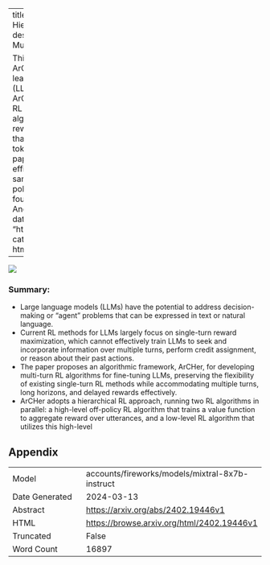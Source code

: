 
---
title: "ArCHer: Training Language Model Agents via Hierarchical Multi-Turn RL"
id: "2402.19446v1"
description: "ArCHer: Hierarchical RL for Efficient Multi-turn Decision-making in LLMs

This paper proposes a new algorithmic framework, ArCHer, for developing multi-turn reinforcement learning (RL) algorithms for large language models (LLMs) used in goal-directed decision-making tasks. ArCHer uses a hierarchical RL approach, running two RL algorithms in parallel: a high-level off-policy RL algorithm that trains a value function to aggregate reward over utterances, and a low-level RL algorithm that utilizes this high-level value function to train a token-by-token policy within each utterance. The paper finds that ArCHer significantly improves efficiency and performance on multi-turn tasks, with a sample efficiency of about 100x over existing on-policy methods. The project page and code can be found at <https://yifeizhou02."
author: Yifei Zhou, Andrea Zanette, Jiayi Pan, Sergey Levine, Aviral Kumar
date: "2024-02-29"
image: "https://browse.arxiv.org/html/2402.19446v1/x1.png"
categories: ['hci', 'production', 'architectures']
format:
  html:
    code-overflow: wrap
---

![](https://browse.arxiv.org/html/2402.19446v1/x1.png)

### Summary:

- Large language models (LLMs) have the potential to address decision-making or "agent" problems that can be expressed in text or natural language.
- Current RL methods for LLMs largely focus on single-turn reward maximization, which cannot effectively train LLMs to seek and incorporate information over multiple turns, perform credit assignment, or reason about their past actions.
- The paper proposes an algorithmic framework, ArCHer, for developing multi-turn RL algorithms for fine-tuning LLMs, preserving the flexibility of existing single-turn RL methods while accommodating multiple turns, long horizons, and delayed rewards effectively.
- ArCHer adopts a hierarchical RL approach, running two RL algorithms in parallel: a high-level off-policy RL algorithm that trains a value function to aggregate reward over utterances, and a low-level RL algorithm that utilizes this high-level

## Appendix

|          |          |
|----------|----------|
| Model     | accounts/fireworks/models/mixtral-8x7b-instruct       |
| Date Generated     | 2024-03-13       |
| Abstract | [https://arxiv.org/abs/2402.19446v1](https://arxiv.org/abs/2402.19446v1)        |
| HTML     | [https://browse.arxiv.org/html/2402.19446v1](https://browse.arxiv.org/html/2402.19446v1)       |
| Truncated       | False       |
| Word Count       | 16897       |